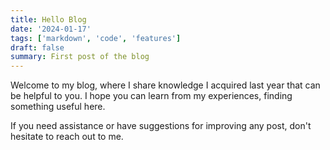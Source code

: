 ```yaml
---
title: Hello Blog
date: '2024-01-17'
tags: ['markdown', 'code', 'features']
draft: false
summary: First post of the blog
---
```


Welcome to my blog, where I share knowledge I acquired last year that can be helpful to you. I hope you can learn from my experiences, finding something useful here.

If you need assistance or have suggestions for improving any post, don't hesitate to reach out to me.